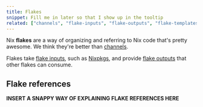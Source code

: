```yaml
---
title: Flakes
snippet: Fill me in later so that I show up in the tooltip
related: ["channels", "flake-inputs", "flake-outputs", "flake-templates"]
---
```


Nix **flakes** are a way of organizing and referring to Nix code that's pretty awesome. We think they're better than [channels](/concepts/channels).

Flakes take [flake inputs](/concepts/flake-inputs), such as [Nixpkgs](/concepts/nixpkgs), and provide [flake outputs](/concepts/flake-outputs) that other flakes can consume.

## Flake references

**INSERT A SNAPPY WAY OF EXPLAINING FLAKE REFERENCES HERE**
